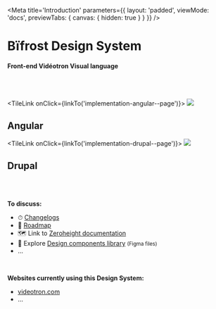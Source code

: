 
<Meta
    title='Introduction'
    parameters={{ 
        layout: 'padded', 
        viewMode: 'docs',
        previewTabs: { canvas: { hidden: true } }
    }}
/>

<ImageBackground 
    src='/images/_docs/abstract-background.png'
    role='decoration' 
/>

<div style={{marginTop: '10rem'}}>

# Bïfrost Design System
#### Front-end Vidéotron Visual language

<br /><br />

<StackIntrodution>

<TileLink onClick={linkTo('implementation-angular--page')}>
    <Image src='/logo/angular.svg' />
    <h2>Angular</h2>
</TileLink>

<TileLink onClick={linkTo('implementation-drupal--page')}>
    <Image src='/logo/drupal.svg' />
    <h2>Drupal</h2>
</TileLink>

</StackIntrodution>

<br /><br />

**To discuss:**
- ⏱ [Changelogs]()
- 🚀 [Roadmap]()
- 🗺 Link to [Zeroheight documentation]()
- 🎨 Explore [Design components library](https://www.figma.com/file/FkPUN7xRQi0wJrXXdDIoO4/DS-Library-DONT-YOU-DARE-USING-IT?node-id=0%3A1) <small>(Figma files)</small>
- ...

<br/>

**Websites currently using this Design System:**
- [videotron.com](https://videotron.com)
- ...

</div>